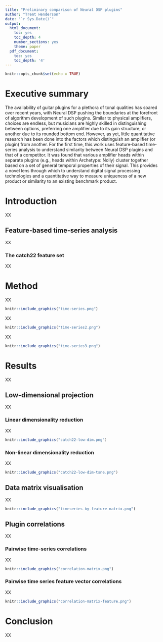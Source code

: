 ```yaml
---
title: "Preliminary comparison of Neural DSP plugins"
author: "Trent Henderson"
date: "`r Sys.Date()`"
output:
  html_document:
    toc: yes
    toc_depth: 4
    number_sections: yes
    theme: paper
  pdf_document:
    toc: yes
    toc_depth: '4'
---
```


```r
knitr::opts_chunk$set(echo = TRUE)
```

# Executive summary

The availability of guitar plugins for a plethora of tonal qualities has soared over recent years, with Neural DSP pushing the boundaries at the forefront of algorithm development of such plugins. Similar to physical amplifiers, choices are endless, but musicians are highly skilled in distinguishing between options, preferring one amplifier due to its gain structure, or another due to its rounded bottom end. However, as yet, little quantitative research has been done into the factors which distinguish an amplifier (or plugin) from another. For the first time, this work uses feature-based time-series analysis to understand similarity between Neural DSP plugins and that of a competitor. It was found that various amplifier heads within separate plugins (e.g., heads within Archetype: Nolly) cluster together based on a set of general temporal properties of their signal. This provides a novel lens through which to understand digital signal processing technologies and a quantitative way to measure uniqueness of a new product or similarity to an existing benchmark product.

# Introduction

XX

## Feature-based time-series analysis

XX

### The catch22 feature set

XX

# Method

XX

```r
knitr::include_graphics("time-series.png")
```

XX

```r
knitr::include_graphics("time-series2.png")
```

XX

```r
knitr::include_graphics("time-series3.png")
```

# Results

XX

## Low-dimensional projection

XX

### Linear dimensionality reduction

XX

```r
knitr::include_graphics("catch22-low-dim.png")
```

### Non-linear dimensionality reduction

XX

```r
knitr::include_graphics("catch22-low-dim-tsne.png")
```

## Data matrix visualisation

XX

```r
knitr::include_graphics("timeseries-by-feature-matrix.png")
```

## Plugin correlations

XX

### Pairwise time-series correlations

XX

```r
knitr::include_graphics("correlation-matrix.png")
```

### Pairwise time series feature vector correlations

XX

```r
knitr::include_graphics("correlation-matrix-feature.png")
```

# Conclusion

XX
